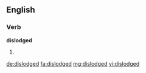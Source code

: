 ==English==

===Verb===
'''dislodged'''

# {{past of|dislodge}}

[[de:dislodged]]
[[fa:dislodged]]
[[mg:dislodged]]
[[vi:dislodged]]
